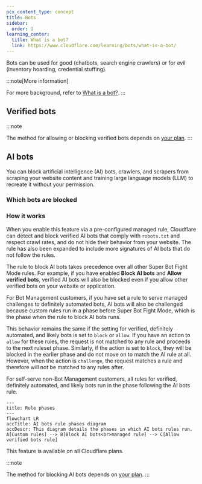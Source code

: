 ```yaml
---
pcx_content_type: concept
title: Bots
sidebar:
  order: 1
learning_center:
  title: What is a bot?
  link: https://www.cloudflare.com/learning/bots/what-is-a-bot/
---
```



<Render file="what-is-a-bot" />

Bots can be used for good (chatbots, search engine crawlers) or for evil (inventory hoarding, credential stuffing).

:::note[More information]

For more background, refer to [What is a bot?](https://www.cloudflare.com/learning/bots/what-is-a-bot/).
:::

## Verified bots

<Render file="verified-bots" />

:::note

The method for allowing or blocking verified bots depends on [your plan](/bots/get-started/).
:::

## AI bots

You can block artificial intelligence (AI) bots, crawlers, and scrapers from scraping your website content and training large language models (LLM) to recreate it without your permission.

### Which bots are blocked

<Render file="list-ai-bots" />

### How it works

When you enable this feature via a pre-configured managed rule, Cloudflare can detect and block verified AI bots that comply with `robots.txt` and respect crawl rates, and do not hide their behavior from your website. The rule has also been expanded to include more signatures of AI bots that do not follow the rules.

The rule to block AI bots takes precedence over all other Super Bot Fight Mode rules. For example, if you have enabled **Block AI bots** and **Allow verified bots**, verified AI bots will also be blocked even if you allow other verified bots on your website or application.

For Bot Management customers, if you have set a rule to serve managed challenges to definitely automated bots, AI bots will also be challenged because custom rules run in a phase before Super Bot Fight Mode, which is the phase when the rule to block AI bots runs.

This behavior remains the same if the setting for verified, definitely automated, and likely bots is set to `block` or `allow`. If you have an action to `allow` for these rules, the request is not matched to any rule and proceeds to the next ruleset phase. Similarly, if the action is set to `block`, they will be blocked in the earlier phase and do not move on to match the AI rule at all. However, when the action is `challenge`, the request matches a rule and therefore will not be matched to any rules after.

For self-serve non-Bot Management customers, all rules for verified, definitely automated, and likely bots run in the phase following the AI bots rule.

```mermaid
---
title: Rule phases
---
flowchart LR
accTitle: AI bots rule phases diagram
accDescr: This diagram details the phases in which AI bots rules run.
A[Custom rules] --> B[Block AI bots<br>managed rule] --> C[Allow verified bots rule]
```

This feature is available on all Cloudflare plans.

:::note

The method for blocking AI bots depends on [your plan](/bots/get-started/).
:::
